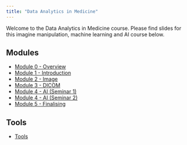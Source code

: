 ```yaml
---
title: "Data Analytics in Medicine"
---
```


Welcome to the Data Analytics in Medicine course. Please find slides for this imagine manipulation, machine learning and AI course below.

## Modules

<ul>
  <li><a href="module-0/0-overview.html" target="_blank">Module 0 - Overview</a></li>
  <li><a href="module-1/1-introduction.html" target="_blank">Module 1 - Introduction</a></li>
  <li><a href="module-2/2-images.html" target="_blank">Module 2 - Image</a></li>
  <li><a href="module-3/3-dicom.html" target="_blank">Module 3 - DICOM</a></li>
  <li><a href="module-4/4-4-1-making-ml.html" target="_blank">Module 4 - AI (Seminar 1)</a></li>
  <li><a href="module-4/4-4-1-evaluating-ml.html" target="_blank">Module 4 - AI (Seminar 2)</a></li>
  <li><a href="module-5/5-closing.html" target="_blank">Module 5 - Finalising</a></li>
</ul>

## Tools

<ul>
  <li><a href="tools/template.html" target="_blank">Tools</a></li>
</ul>
